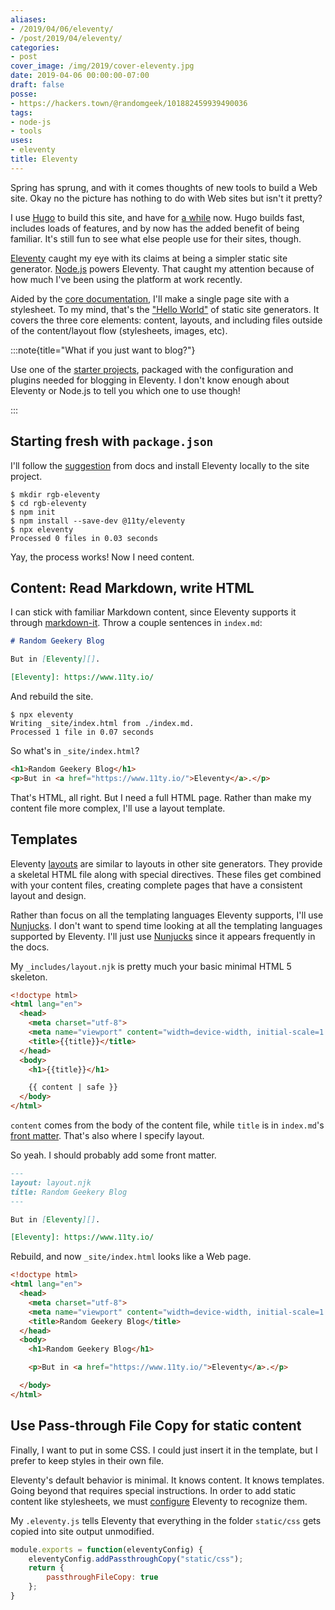 ```yaml
---
aliases:
- /2019/04/06/eleventy/
- /post/2019/04/eleventy/
categories:
- post
cover_image: /img/2019/cover-eleventy.jpg
date: 2019-04-06 00:00:00-07:00
draft: false
posse:
- https://hackers.town/@randomgeek/101882459939490036
tags:
- node-js
- tools
uses:
- eleventy
title: Eleventy
---
```


Spring has sprung, and with it comes thoughts of new tools to build a Web site. Okay no the picture has
nothing to do with Web sites but isn't it pretty?

I use [Hugo][] to build this site, and have for [a while][] now. Hugo builds fast, includes
loads of features, and by now has the added benefit of being familiar. It's
still fun to see what else people use for their sites, though.

[Eleventy][] caught my eye with its claims at being a
simpler static site generator. [Node.js][] powers Eleventy. That caught my
attention because of how much I've been using the platform at work recently.

[Hugo]: https://gohugo.io
[a while]: /post/2015/09/next-hugo
[Eleventy]: https://www.11ty.io/
[Node.js]: https://nodejs.org/

Aided by the [core documentation][], I'll make a single page site with a
stylesheet. To my mind, that's the ["Hello World"][] of static site
generators. It covers the three core elements: content, layouts, and including
files outside of the content/layout flow (stylesheets, images, etc).

[core documentation]: https://www.11ty.io/docs/
["Hello World"]: https://en.wikipedia.org/wiki/%22Hello,_World!%22_program

:::note{title="What if you just want to blog?"}

Use one of the [starter projects][], packaged with the configuration and plugins needed
for blogging in Eleventy. I don't know enough about Eleventy or Node.js to
tell you which one to use though!

:::

[starter projects]: https://www.11ty.io/docs/starter/

## Starting fresh with `package.json`

I'll follow the [suggestion][] from docs and install Eleventy locally to
the site project.

[suggestion]: https://www.11ty.io/docs/local-installation/

``` shell
$ mkdir rgb-eleventy
$ cd rgb-eleventy
$ npm init
$ npm install --save-dev @11ty/eleventy
$ npx eleventy
Processed 0 files in 0.03 seconds
```

Yay, the process works! Now I need content.

## Content: Read Markdown, write HTML

I can stick with familiar Markdown content, since Eleventy supports it through
[markdown-it][]. Throw a couple sentences in `index.md`:

[markdown-it]: https://markdown-it.github.io/

``` markdown
# Random Geekery Blog

But in [Eleventy][].

[Eleventy]: https://www.11ty.io/
```

And rebuild the site.

``` shell
$ npx eleventy
Writing _site/index.html from ./index.md.
Processed 1 file in 0.07 seconds
```

So what's in `_site/index.html`?

``` html
<h1>Random Geekery Blog</h1>
<p>But in <a href="https://www.11ty.io/">Eleventy</a>.</p>
```

That's HTML, all right. But I need a full HTML page. Rather than make my content file more complex, I'll use a
layout template.

## Templates

Eleventy [layouts][] are similar to layouts in other site generators. They
provide a skeletal HTML file along with special directives. These files get
combined with your content files, creating complete pages that have a consistent
layout and design.

Rather than focus on all the templating languages Eleventy supports, I'll use
[Nunjucks][].
I don't want to spend time looking at all the templating languages supported by
Eleventy. I'll just use [Nunjucks][] since it appears frequently in the docs.

[layouts]: https://www.11ty.io/docs/layouts/
[Nunjucks]: https://mozilla.github.io/nunjucks/

My `_includes/layout.njk` is pretty much your basic minimal HTML 5 skeleton.

``` html
<!doctype html>
<html lang="en">
  <head>
    <meta charset="utf-8">
    <meta name="viewport" content="width=device-width, initial-scale=1.0">
    <title>{{title}}</title>
  </head>
  <body>
    <h1>{{title}}</h1>

    {{ content | safe }}
  </body>
</html>
```

`content` comes from the body of the content file, while `title` is in
`index.md`'s [front matter][]. That's also where I specify layout.

[front matter]: https://www.11ty.io/docs/data-frontmatter/

So yeah. I should probably add some front matter.

``` markdown
---
layout: layout.njk
title: Random Geekery Blog
---

But in [Eleventy][].

[Eleventy]: https://www.11ty.io/
```

Rebuild, and now `_site/index.html` looks like a Web page.

``` html
<!doctype html>
<html lang="en">
  <head>
    <meta charset="utf-8">
    <meta name="viewport" content="width=device-width, initial-scale=1.0">
    <title>Random Geekery Blog</title>
  </head>
  <body>
    <h1>Random Geekery Blog</h1>

    <p>But in <a href="https://www.11ty.io/">Eleventy</a>.</p>

  </body>
</html>
```

## Use Pass-through File Copy for static content

Finally, I want to put in some CSS. I could just insert it in the template,
but I prefer to keep styles in their own file.

Eleventy's default behavior is minimal. It knows content. It knows
templates. Going beyond that requires special instructions. In order to add
static content like stylesheets, we must [configure][] Eleventy to recognize
them.

My `.eleventy.js` tells Eleventy that everything in the folder `static/css` gets
copied into site output unmodified.

[configure]: https://www.11ty.io/docs/config/

``` javascript
module.exports = function(eleventyConfig) {
    eleventyConfig.addPassthroughCopy("static/css");
    return {
        passthroughFileCopy: true
    };
}
```
